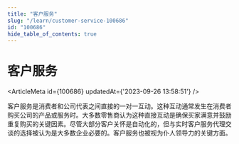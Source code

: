 ```yaml
---
title: "客户服务"
slug: "/learn/customer-service-100686"
id: "100686"
hide_table_of_contents: true
---
```



# 客户服务

<ArticleMeta id={100686} updatedAt={'2023-09-26 13:58:51'} />
<div className='border-solid border-b border-t-0 my-4 border-[var(--ifm-color-gray-300)]' />

客户服务是消费者和公司代表之间直接的一对一互动。这种互动通常发生在消费者购买公司的产品或服务时。大多数零售商认为这种直接互动是确保买家满意并鼓励重复购买的关键因素。尽管大部分客户关怀是自动化的，但与实时客户服务代理交谈的选择被认为是大多数企业必要的。客户服务也被视为仆人领导力的关键方面。
